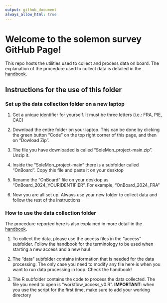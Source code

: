 ```yaml
---
output: github_document
always_allow_html: true
---
```


# Welcome to the solemon survey GitHub Page!

This repo hosts the utilities used to collect and process data on board. The explanation of the procedure used to collect data is detailed in the [handbook](https://cnrfisheries.github.io/SoleMon_project/).

## Instructions for the use of this folder

### Set up the data collection folder on a new laptop

1.  Get a unique identifier for yourself. It must be three letters (i.e.: FRA, PIE, CAC)

2.  Download the entire folder on your laptop. This can be done by clicking the green button "Code" on the top right corner of this page, and then on "Dowload Zip".

3.   The file you have downloaded is called "SoleMon_project-main.zip". Unzip it.

4.  Inside the "SoleMon_project-main" there is a subfolder called "OnBoard". Copy this file and paste it on your desktop

5.  Rename the "OnBoard" file on your desktop as "OnBoard_2024_YOURIDENTIFIER". For example, "OnBoard_2024_FRA"

6.  Now you are all set up. Always use your new folder to collect data and follow the rest of the instructions

### How to use the data collection folder

The procedure reported here is also explained in more detail in the [handbook](https://cnrfisheries.github.io/SoleMon_project/).

1.  To collect the data, please use the access files in the "access" subfolder. Follow the handbook for the terminology to be used when starting a new access and a new haul

2.  The "data" subfolder contains information that is needed for the data processing. The only case you need to modify any file here is when you want to run data processing in loop. Check the handbook!

3.  The R subfolder contains the code to process the data collected. The file you need to open is "workflow_access_v0.R". **IMPORTANT**: when you use the script for the first time, make sure to add your working directory
